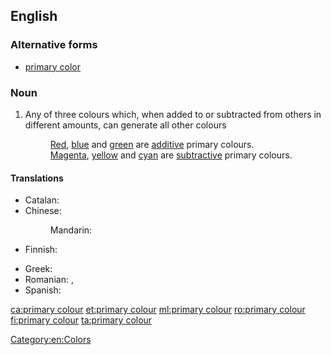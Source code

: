 ==English==

===Alternative forms===
* [[primary color]]

===Noun===
{{wikipedia|primary color}}
{{en-noun|head=[[primary]] [[colour]]}}

# Any of three colours which, when added to or subtracted from others in different amounts, can generate all other colours
#: [[red|Red]], [[blue]] and [[green]] are [[additive]] primary colours.
#: [[magenta|Magenta]], [[yellow]] and [[cyan]] are [[subtractive]] primary colours.

====Translations====
{{trans-top|any of three colours which can generate all other colours}}
* Catalan: {{t|ca|color primari|m}}
* Chinese:
*: Mandarin: {{t+|cmn|原色|tr=yuánsè|sc=Hani}}
* Finnish: {{t|fi|pääväri}}
{{trans-mid}}
* Greek: {{t|el|βασικό χρώμα|n|sc=Grek}}
* Romanian: {{t|ro|culoare primară|f}}, {{t+|ro|culoare fundamentală|f}}
* Spanish: {{t|es|color primario|m}}
{{trans-bottom}}

[[Category:en:Colors]]

[[ca:primary colour]]
[[et:primary colour]]
[[ml:primary colour]]
[[ro:primary colour]]
[[fi:primary colour]]
[[ta:primary colour]]